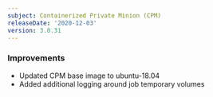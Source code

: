 ```yaml
---
subject: Containerized Private Minion (CPM)
releaseDate: '2020-12-03'
version: 3.0.31
---
```


### Improvements

* Updated CPM base image to ubuntu-18.04
* Added additional logging around job temporary volumes
